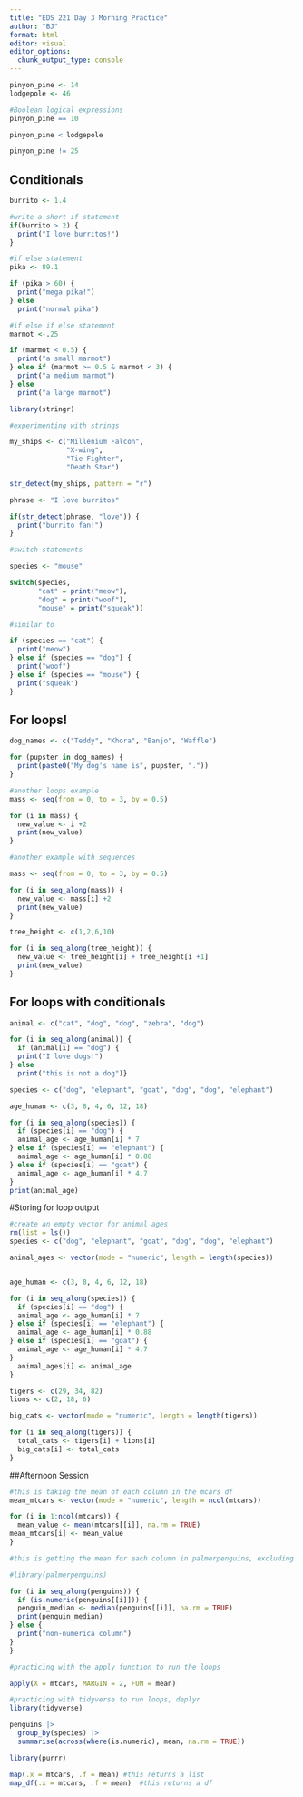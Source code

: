 ```yaml
---
title: "EDS 221 Day 3 Morning Practice"
author: "BJ"
format: html
editor: visual
editor_options: 
  chunk_output_type: console
---
```


```r
pinyon_pine <- 14
lodgepole <- 46

#Boolean logical expressions
pinyon_pine == 10

pinyon_pine < lodgepole

pinyon_pine != 25
```

## Conditionals
```r
burrito <- 1.4

#write a short if statement
if(burrito > 2) {
  print("I love burritos!")
}
```

```r
#if else statement
pika <- 89.1

if (pika > 60) {
  print("mega pika!")
} else
  print("normal pika")
```

```r
#if else if else statement
marmot <-.25

if (marmot < 0.5) {
  print("a small marmot")
} else if (marmot >= 0.5 & marmot < 3) {
  print("a medium marmot")
} else
  print("a large marmot")
```

```r
library(stringr)

#experimenting with strings

my_ships <- c("Millenium Falcon",
              "X-wing",
              "Tie-Fighter",
              "Death Star")

str_detect(my_ships, pattern = "r")
```

```r
phrase <- "I love burritos"

if(str_detect(phrase, "love")) {
  print("burrito fan!")
}
```

```r
#switch statements

species <- "mouse"

switch(species, 
       "cat" = print("meow"),
       "dog" = print("woof"),
       "mouse" = print("squeak"))

#similar to

if (species == "cat") {
  print("meow")
} else if (species == "dog") {
  print("woof")
} else if (species == "mouse") {
  print("squeak")
}

```

## For loops!

```r
dog_names <- c("Teddy", "Khora", "Banjo", "Waffle")

for (pupster in dog_names) {
  print(paste0("My dog's name is", pupster, "."))
}
```

```r
#another loops example
mass <- seq(from = 0, to = 3, by = 0.5)

for (i in mass) {
  new_value <- i +2
  print(new_value)
}

```


```r

#another example with sequences

mass <- seq(from = 0, to = 3, by = 0.5)

for (i in seq_along(mass)) {
  new_value <- mass[i] +2
  print(new_value)
}
```

```r
tree_height <- c(1,2,6,10)

for (i in seq_along(tree_height)) {
  new_value <- tree_height[i] + tree_height[i +1]
  print(new_value)
}

```

## For loops with conditionals 

```r
animal <- c("cat", "dog", "dog", "zebra", "dog")

for (i in seq_along(animal)) {
  if (animal[i] == "dog") {
  print("I love dogs!")
} else
  print("this is not a dog")}

```

```r
species <- c("dog", "elephant", "goat", "dog", "dog", "elephant")

age_human <- c(3, 8, 4, 6, 12, 18)

for (i in seq_along(species)) {
  if (species[i] == "dog") {
  animal_age <- age_human[i] * 7
} else if (species[i] == "elephant") {
  animal_age <- age_human[i] * 0.88
} else if (species[i] == "goat") {
  animal_age <- age_human[i] * 4.7
}
print(animal_age)
```

#Storing for loop output

```r
#create an empty vector for animal ages
rm(list = ls())
species <- c("dog", "elephant", "goat", "dog", "dog", "elephant")

animal_ages <- vector(mode = "numeric", length = length(species))


age_human <- c(3, 8, 4, 6, 12, 18)

for (i in seq_along(species)) {
  if (species[i] == "dog") {
  animal_age <- age_human[i] * 7
} else if (species[i] == "elephant") {
  animal_age <- age_human[i] * 0.88
} else if (species[i] == "goat") {
  animal_age <- age_human[i] * 4.7
}
  animal_ages[i] <- animal_age
}
```

```r
tigers <- c(29, 34, 82)
lions <- c(2, 18, 6)

big_cats <- vector(mode = "numeric", length = length(tigers))

for (i in seq_along(tigers)) {
  total_cats <- tigers[i] + lions[i]
  big_cats[i] <- total_cats
}

```

##Afternoon Session

```r
#this is taking the mean of each column in the mcars df
mean_mtcars <- vector(mode = "numeric", length = ncol(mtcars))

for (i in 1:ncol(mtcars)) {
  mean_value <- mean(mtcars[[i]], na.rm = TRUE)
mean_mtcars[i] <- mean_value
}

```

```r
#this is getting the mean for each column in palmerpenguins, excluding the columns that are not nummeric. also, no NAs considered when calculating mean

#library(palmerpenguins)

for (i in seq_along(penguins)) {
  if (is.numeric(penguins[[i]])) {
  penguin_median <- median(penguins[[i]], na.rm = TRUE)
  print(penguin_median)
} else {
  print("non-numerica column")
}
}


```


```r
#practicing with the apply function to run the loops

apply(X = mtcars, MARGIN = 2, FUN = mean)
```

```r
#practicing with tidyverse to run loops, deplyr
library(tidyverse)

penguins |>
  group_by(species) |>
  summarise(across(where(is.numeric), mean, na.rm = TRUE))
```

```r
library(purrr)

map(.x = mtcars, .f = mean) #this returns a list
map_df(.x = mtcars, .f = mean)  #this returns a df
```


